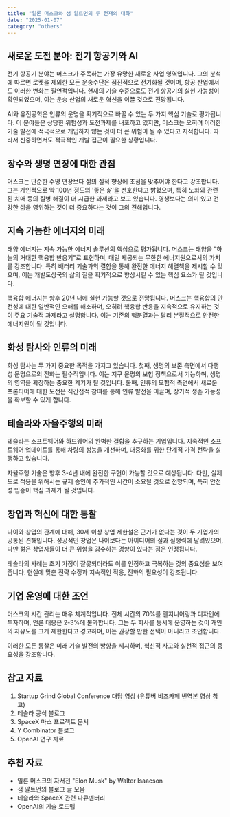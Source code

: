 ```yaml
---
title: "일론 머스크와 샘 알트먼의 두 천재의 대화"
date: "2025-01-07"
category: "others"
---
```


## 새로운 도전 분야: 전기 항공기와 AI

전기 항공기 분야는 머스크가 주목하는 가장 유망한 새로운 사업 영역입니다. 그의 분석에 따르면 로켓을 제외한 모든 운송수단은 점진적으로 전기화될 것이며, 항공 산업에서도 이러한 변화는 필연적입니다. 현재의 기술 수준으로도 전기 항공기의 실현 가능성이 확인되었으며, 이는 운송 산업의 새로운 혁신을 이끌 것으로 전망됩니다.

AI와 유전공학은 인류의 운명을 획기적으로 바꿀 수 있는 두 가지 핵심 기술로 평가됩니다. 이 분야들은 상당한 위험성과 도전과제를 내포하고 있지만, 머스크는 오히려 이러한 기술 발전에 적극적으로 개입하지 않는 것이 더 큰 위험이 될 수 있다고 지적합니다. 따라서 신중하면서도 적극적인 개발 접근이 필요한 상황입니다.

## 장수와 생명 연장에 대한 관점

머스크는 단순한 수명 연장보다 삶의 질적 향상에 초점을 맞추어야 한다고 강조합니다. 그는 개인적으로 약 100년 정도의 '좋은 삶'을 선호한다고 밝혔으며, 특히 노화와 관련된 치매 등의 질병 해결이 더 시급한 과제라고 보고 있습니다. 영생보다는 의미 있고 건강한 삶을 영위하는 것이 더 중요하다는 것이 그의 견해입니다.

## 지속 가능한 에너지의 미래

태양 에너지는 지속 가능한 에너지 솔루션의 핵심으로 평가됩니다. 머스크는 태양을 "하늘의 거대한 핵융합 반응기"로 표현하며, 매일 제공되는 무한한 에너지원으로서의 가치를 강조합니다. 특히 배터리 기술과의 결합을 통해 완전한 에너지 해결책을 제시할 수 있으며, 이는 개발도상국의 삶의 질을 획기적으로 향상시킬 수 있는 핵심 요소가 될 것입니다.

핵융합 에너지는 향후 20년 내에 실현 가능할 것으로 전망됩니다. 머스크는 핵융합의 안전성에 대한 일반적인 오해를 해소하며, 오히려 핵융합 반응을 지속적으로 유지하는 것이 주요 기술적 과제라고 설명합니다. 이는 기존의 핵분열과는 달리 본질적으로 안전한 에너지원이 될 것입니다.

## 화성 탐사와 인류의 미래

화성 탐사는 두 가지 중요한 목적을 가지고 있습니다. 첫째, 생명의 보존 측면에서 다행성 문명으로의 진화는 필수적입니다. 이는 지구 문명의 보험 정책으로서 기능하며, 생명의 영역을 확장하는 중요한 계기가 될 것입니다. 둘째, 인류의 모험적 측면에서 새로운 프론티어에 대한 도전은 직간접적 참여를 통해 인류 발전을 이끌며, 장기적 생존 가능성을 확보할 수 있게 합니다.

## 테슬라와 자율주행의 미래

테슬라는 소프트웨어와 하드웨어의 완벽한 결합을 추구하는 기업입니다. 지속적인 소프트웨어 업데이트를 통해 차량의 성능을 개선하며, 대중화를 위한 단계적 가격 전략을 실행하고 있습니다.

자율주행 기술은 향후 3-4년 내에 완전한 구현이 가능할 것으로 예상됩니다. 다만, 실제 도로 적용을 위해서는 규제 승인에 추가적인 시간이 소요될 것으로 전망되며, 특히 안전성 입증이 핵심 과제가 될 것입니다.

## 창업과 혁신에 대한 통찰

나이와 창업의 관계에 대해, 30세 이상 창업 제한설은 근거가 없다는 것이 두 기업가의 공통된 견해입니다. 성공적인 창업은 나이보다는 아이디어의 질과 실행력에 달려있으며, 다만 젊은 창업자들이 더 큰 위험을 감수하는 경향이 있다는 점은 인정됩니다.

테슬라의 사례는 초기 가정이 잘못되더라도 이를 인정하고 극복하는 것의 중요성을 보여줍니다. 현실에 맞춘 전략 수정과 지속적인 적응, 진화의 필요성이 강조됩니다.

## 기업 운영에 대한 조언

머스크의 시간 관리는 매우 체계적입니다. 전체 시간의 70%를 엔지니어링과 디자인에 투자하며, 언론 대응은 2-3%에 불과합니다. 그는 두 회사를 동시에 운영하는 것이 개인의 자유도를 크게 제한한다고 경고하며, 이는 권장할 만한 선택이 아니라고 조언합니다.

이러한 모든 통찰은 미래 기술 발전의 방향을 제시하며, 혁신적 사고와 실천적 접근의 중요성을 강조합니다.

## 참고 자료

1. Startup Grind Global Conference 대담 영상 (유튜버 비즈카페 번역본 영상 참고)
2. 테슬라 공식 블로그
3. SpaceX 마스 프로젝트 문서
4. Y Combinator 블로그
5. OpenAI 연구 자료

## 추천 자료

- 일론 머스크의 자서전 "Elon Musk" by Walter Isaacson
- 샘 알트먼의 블로그 글 모음
- 테슬라와 SpaceX 관련 다큐멘터리
- OpenAI의 기술 로드맵
